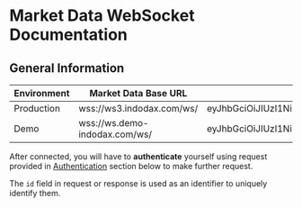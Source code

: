 # Market Data WebSocket Documentation

## General Information

| **Environment**  | **Market Data Base URL**               | **Static Token**												|
| ---------------- | ------------------------------ | --------------------------------------------------------------------------------------------------------- |
| Production       | wss://ws3.indodax.com/ws/      | eyJhbGciOiJIUzI1NiIsInR5cCI6IkpXVCJ9.eyJleHAiOjE5NDY2MTg0MTV9.UR1lBM6Eqh0yWz-PVirw1uPCxe60FdchR8eNVdsskeo |
| Demo             | wss://ws.demo-indodax.com/ws/ | eyJhbGciOiJIUzI1NiIsInR5cCI6IkpXVCJ9.eyJzdWIiOiIxMjM0NTY3ODkwIiwibmFtZSI6IkpvaG4gRG9lIiwiaWF0IjoxNTE2MjM5MDIyfQ.OqWmyrtOvp_DvIdBnOgU9gyXhURkEOtu8brZtvwjYAw |

After connected, you will have to **authenticate** yourself using request provided in [Authentication](#authentication) section below to make further request.

The `id` field in request or response is used as an identifier to uniquely identify them.
